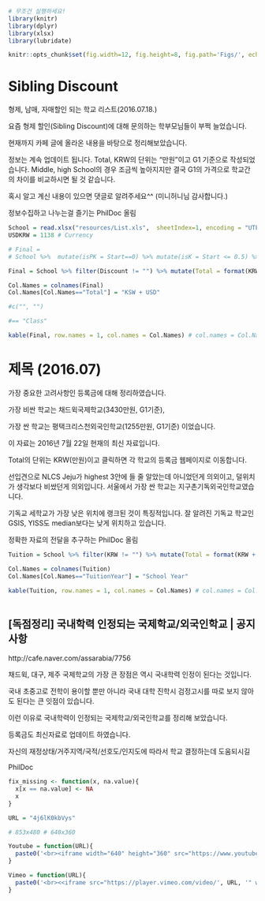 ```r
# 무조건 실행하세요!
library(knitr)
library(dplyr)
library(xlsx)
library(lubridate)

knitr::opts_chunk$set(fig.width=12, fig.height=8, fig.path='Figs/', echo=FALSE, warning=FALSE, message=FALSE)
```

# Sibling Discount
형제, 남매, 자매할인 되는 학교 리스트(2016.07.18.)

요즘 형제 할인(Sibling Discount)에 대해 문의하는 학부모님들이 부쩍 늘었습니다. 

현재까지 카페 글에 올라온 내용을 바탕으로 정리해보았습니다. 

정보는 계속 업데이트 됩니다. Total, KRW의 단위는 "만원"이고 G1 기준으로 작성되었습니다. Middle, high School의 경우 조금씩 높아지지만 결국 G1의 가격으로 학교간의 차이를 비교하시면 될 것 같습니다. 

혹시 알고 계신 내용이 있으면 댓글로 알려주세요^^ (미니허니님 감사합니다.)

정보수집하고 나누는걸 즐기는 PhilDoc 올림


```r
School = read.xlsx("resources/List.xls",  sheetIndex=1, encoding = "UTF-8")
USDKRW = 1138 # Currency

# Final = 
# School %>%  mutate(isPK = Start==0) %>% mutate(isK = Start <= 0.5) %>% select(isPK, isK) # PK와 K가 개설되어 있는지를 알려주는 컬럼

Final = School %>% filter(Discount != "") %>% mutate(Total = format(KRW + USD*USDKRW/10000,digits=2)) %>% select(2, 4:9, KRW, USD, Total, Discount, Tel)

Col.Names = colnames(Final) 
Col.Names[Col.Names=="Total"] = "KSW + USD"

#c("", "")

#== "Class"

kable(Final, row.names = 1, col.names = Col.Names) # col.names = Col.Names
```

# 제목 (2016.07)

가장 중요한 고려사항인 등록금에 대해 정리하였습니다.

가장 비싼 학교는 채드윅국제학교(3430만원, G1기준), 

가장 싼 학교는 평택크리스천외국인학교(1255만원, G1기준) 이었습니다.

이 자료는 2016년 7월 22일 현재의 최신 자료입니다.

Total의 단위는 KRW(만원)이고 클릭하면 각 학교의 등록금 웹페이지로 이동합니다.

선입견으로 NLCS Jeju가 highest 3안에 들 줄 알았는데 아니었던게 의외이고, 덜위치가 생각보다 비쌌던게 의외입니다. 서울에서 가장 싼 학교는 지구촌기독외국인학교였습니다.

기독교 세학교가 가장 낮은 위치에 랭크된 것이 특징적입니다. 잘 알려진 기독교 학교인 GSIS, YISS도 median보다는 낮게 위치하고 있습니다.

정확한 자료의 전달을 추구하는 PhilDoc 올림

```r
Tuition = School %>% filter(KRW != "") %>% mutate(Total = format(KRW + USD*USDKRW/10000,digits=2)) %>% mutate(FullName = paste0("[", Name, "](", Homepage, ")")) %>% mutate(TotalWebsite = paste0("[", Total, "](", TuitionData, ")")) %>% arrange(desc(Total)) %>% select(Abbr, FullName, TuitionYear, KRW, USD, TotalWebsite, Tel, Class, City, Year) 

Col.Names = colnames(Tuition) 
Col.Names[Col.Names=="TuitionYear"] = "School Year"

kable(Tuition, row.names = 1, col.names = Col.Names) # col.names = Col.Names



```




## [독점정리] 국내학력 인정되는 국제학교/외국인학교	|	공지사항

http://cafe.naver.com/assarabia/7756

채드윅, 대구, 제주 국제학교의 가장 큰 장점은 역시 국내학력 인정이 된다는 것입니다.

국내 초중고로 전학이 용이할 뿐만 아니라 국내 대학 진학시 검정고시를 따로 보지 않아도 된다는 큰 잇점이 있습니다.

이런 이유로 국내학력이 인정되는 국제학교/외국인학교를 정리해 보았습니다.

등록금도 최신자료로 업데이트 하였습니다.

자신의 재정상태/거주지역/국적/선호도/인지도에 따라서 학교 결정하는데 도움되시길

PhilDoc

```r

fix_missing <- function(x, na.value){
  x[x == na.value] <- NA
  x
}

```



```r
URL = "4j6lK0kbVys"

# 853x480 # 640x360

Youtube = function(URL){
  paste0('<br><iframe width="640" height="360" src="https://www.youtube.com/embed/', URL, '" frameborder="0" allowfullscreen></iframe>')
} 

Vimeo = function(URL){
  paste0('<br><<iframe src="https://player.vimeo.com/video/', URL, '" width="640" height="360" frameborder="0" webkitallowfullscreen mozallowfullscreen allowfullscreen></iframe>')
}
```
